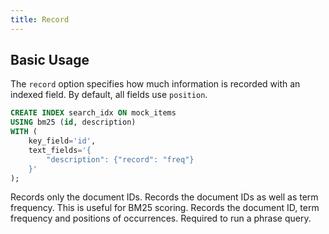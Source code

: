 ```yaml
---
title: Record
---
```


## Basic Usage

The `record` option specifies how much information is recorded with an indexed field. By default, all fields use `position`.

```sql
CREATE INDEX search_idx ON mock_items
USING bm25 (id, description)
WITH (
    key_field='id',
    text_fields='{
        "description": {"record": "freq"}
    }'
);
```

<ParamField body="basic">Records only the document IDs.</ParamField>
<ParamField body="freq">
  Records the document IDs as well as term frequency. This is useful for BM25
  scoring.
</ParamField>
<ParamField body="position">
  Records the document ID, term frequency and positions of occurrences. Required
  to run a phrase query.
</ParamField>
